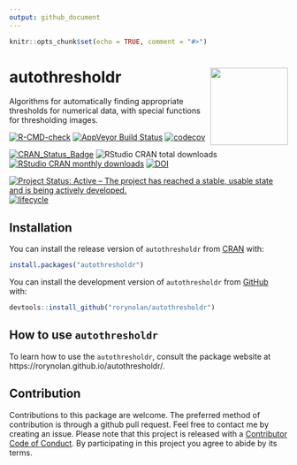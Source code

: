 ```yaml
---
output: github_document
---
```


```r
knitr::opts_chunk$set(echo = TRUE, comment = "#>")
```

# autothresholdr <img src="man/figures/logo.png" align="right" height=140/> 

Algorithms for automatically finding appropriate thresholds for numerical data, with special functions for thresholding images.

<!-- badges: start -->
[![R-CMD-check](https://github.com/rorynolan/autothresholdr/workflows/R-CMD-check/badge.svg)](https://github.com/rorynolan/autothresholdr/actions)
[![AppVeyor Build Status](https://ci.appveyor.com/api/projects/status/github/rorynolan/autothresholdr?branch=master&svg=true)](https://ci.appveyor.com/project/rorynolan/autothresholdr)
[![codecov](https://codecov.io/gh/rorynolan/autothresholdr/branch/master/graph/badge.svg)](https://codecov.io/gh/rorynolan/autothresholdr)

[![CRAN_Status_Badge](http://www.r-pkg.org/badges/version/autothresholdr)](https://cran.r-project.org/package=autothresholdr)
![RStudio CRAN total downloads](http://cranlogs.r-pkg.org/badges/grand-total/autothresholdr)
[![RStudio CRAN monthly downloads](http://cranlogs.r-pkg.org/badges/autothresholdr)](https://cran.r-project.org/package=autothresholdr)
[![DOI](https://zenodo.org/badge/72632397.svg)](https://zenodo.org/badge/latestdoi/72632397)

[![Project Status: Active – The project has reached a stable, usable state and is being actively developed.](http://www.repostatus.org/badges/latest/active.svg)](https://www.repostatus.org/)
[![lifecycle](https://img.shields.io/badge/lifecycle-stable-brightgreen.svg)](https://lifecycle.r-lib.org/articles/stages.html)
<!-- badges: end -->



## Installation

You can install the release version of `autothresholdr` from [CRAN](https://CRAN.R-project.org) with:

```r
install.packages("autothresholdr")
```

You can install the development version of `autothresholdr` from [GitHub](https://github.com/rorynolan/autothresholdr/) with:

```r
devtools::install_github("rorynolan/autothresholdr")
```


## How to use `autothresholdr`

To learn how to use the `autothresholdr`, consult the package website at https://rorynolan.github.io/autothresholdr/. 


## Contribution

Contributions to this package are welcome. The preferred method of contribution is through a github pull request. Feel free to contact me by creating an issue. Please note that this project is released with a [Contributor Code of Conduct](CONDUCT.md). By participating in this project you agree to abide by its terms.
